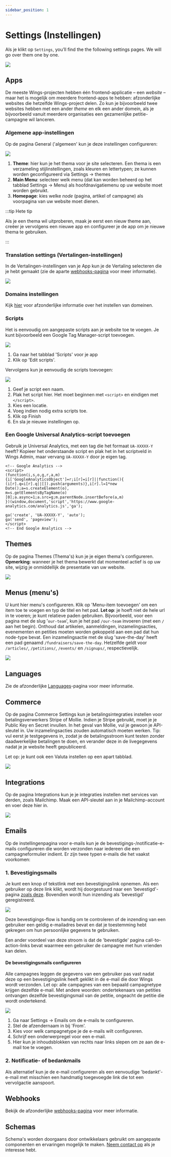 ```yaml
---
sidebar_position: 1
---
```


# Settings (Instellingen)

Als je klikt op `Settings`, you’ll find the the following settings pages. We will go over them one by one.

![](https://screens.wings.dev/CleanShot-2020-09-07-at-13.34.00-1599478452.png)

## Apps

De meeste Wings-projecten hebben één frontend-applicatie – een _website_ – maar het is mogelijk om meerdere frontend-apps te hebben: afzonderlijke websites die hetzelfde Wings-project delen. Zo kun je bijvoorbeeld twee websites hebben met een ander _theme_ en elk een ander domein, als je bijvoorbeeld vanuit meerdere organisaties een gezamenlijke petitie-campagne wil lanceren.

### Algemene app-instellingen

Op de pagina General ('algemeen' kun je deze instellingen configureren:

![](https://screens.wings.dev/CleanShot-2020-12-02-at-11.49.47-1606906227.png)

1. **Theme**: hier kun je het thema voor je site selecteren. Een thema is een verzameling stijlinstellingen, zoals kleuren en lettertypen; ze kunnen worden geconfigureerd via Settings -> themes
2. **Main Menu**: selecteer welk menu (dat kan worden beheerd op het tabblad Settings -> Menu) als hoofdnavigatiemenu op uw website moet worden gebruikt.
3. **Homepage**: kies welke _node_ (pagina, artikel of campagne) als voorpagina van uw website moet dienen.

:::tip Hete tip

Als je een thema wil uitproberen, maak je eerst een nieuw theme aan, creëer je vervolgens een nieuwe app en configureer je de app om je nieuwe thema te gebruiken.

:::

### Translation settings (Vertalingen-instellingen)

In de Vertalingen-instellingen van je App kun je de Vertaling selecteren die je hebt gemaakt (zie de aparte [webhooks-pagina](webhooks) voor meer informatie).

![](https://screens.wings.dev/CleanShot-2020-12-02-at-11.48.21-1606906138.png)

### Domains instellingen

Kijk [hier](custom-domains) voor afzonderlijke informatie over het instellen van domeinen.

### Scripts

Het is eenvoudig om aangepaste scripts aan je website toe te voegen. Je kunt bijvoorbeeld een Google Tag Manager-script toevoegen.

![](https://screens.wings.dev/CleanShot-2020-12-02-at-11.52.51-1606906389.png)

1. Ga naar het tabblad 'Scripts' voor je app
2. Klik op 'Edit scripts'.

Vervolgens kun je eenvoudig de scripts toevoegen:

![](https://screens.wings.dev/CleanShot-2020-12-02-at-11.54.25-1606906541.png)

1. Geef je script een naam.
2. Plak het script hier. Het moet beginnen met `<script>` en eindigen met `</script>`.
3. Kies een locatie.
4. Voeg indien nodig extra scripts toe.
5. Klik op Finish
6. En sla je nieuwe instellingen op.

### Een Google Universal Analytics-script toevoegen

Gebruik je Universal Analytics, met een tag die het formaat `UA-XXXXX-Y` heeft? Kopieer het onderstaande script en plak het in het scriptveld in Wings Admin, maar vervang `UA-XXXXX-Y` door je eigen tag.

```
<!-- Google Analytics -->
<script>
(function(i,s,o,g,r,a,m){i['GoogleAnalyticsObject']=r;i[r]=i[r]||function(){
(i[r].q=i[r].q||[]).push(arguments)},i[r].l=1*new Date();a=s.createElement(o),
m=s.getElementsByTagName(o)[0];a.async=1;a.src=g;m.parentNode.insertBefore(a,m)
})(window,document,'script','https://www.google-analytics.com/analytics.js','ga');

ga('create', 'UA-XXXXX-Y', 'auto');
ga('send', 'pageview');
</script>
<!-- End Google Analytics -->
```

## Themes

Op de pagina Themes (Thema's) kun je je eigen thema's configureren. **Opmerking**: wanneer je het thema bewerkt dat momenteel actief is op uw site, wijzig je onmiddellijk de presentatie van uw website.

![](https://screens.wings.dev/CleanShot-2020-09-07-at-13.50.20-1599479432.png)

## Menus (menu's)

U kunt hier menu's configureren. Klik op 'Menu-item toevoegen' om een item toe te voegen en typ de titel en het pad. **Let op**: je hoeft niet de hele url in te voeren; je kunt relatieve paden gebruiken. Bijvoorbeeld, voor een pagina met de slug '`our-team`', kun je het pad `/our-team` invoeren (met een `/` aan het begin). Onthoud dat artikelen, aanmeldingen, inzamelingsacties, evenementen en petities moeten worden gekoppeld aan een pad dat hun node-type bevat. Een inzamelingsactie met de slug 'save-the-day' heeft een pad genaamd `/fundraisers/save-the-day`. Hetzelfde geldt voor `/articles/`, `/petitions/`, `/events/` en `/signups/`, respectievelijk.

![](https://screens.wings.dev/Screen-Recording-2020-02-23-17-36-31-1582475796.gif)

## Languages

Zie de afzonderlijke [Languages](webhooks)-pagina voor meer informatie.

## Commerce

Op de pagina Commerce Settings kun je betalingsintegraties instellen voor betalingsverwerkers Stripe of Mollie. Indien je Stripe gebruikt, moet je je Public Key en Secret invullen. In het geval van Mollie, vul je gewoon je API-sleutel in. Uw inzamelingsacties zouden automatisch moeten werken. Tip: vul eerst je testgegevens in, zodat je de betalingsstroom kunt testen zonder daadwerkelijke betalingen te doen, en verander deze in de livegegevens nadat je je website heeft gepubliceerd.

Let op: je kunt ook een Valuta instellen op een apart tabblad.

![](https://screens.wings.dev/CleanShot-2020-03-13-at-09.11.43-1584087129.png)

## Integrations

Op de pagina Integrations kun je je integraties instellen met services van derden, zoals Mailchimp. Maak een API-sleutel aan in je Mailchimp-account en voer deze hier in.

![](https://screens.wings.dev/CleanShot-2020-02-23-at-17.54.20-1582476872.png)

## Emails

Op de instellingenpagina voor e-mails kun je de bevestigings-/notificatie-e-mails configureren die worden verzonden naar iedereen die een campagneformulier indient. Er zijn twee typen e-mails die het vaakst voorkomen:

### 1. Bevestigingsmails

Je kunt een knop of tekstlink met een bevestigingslink opnemen. Als een gebruiker op deze link klikt, wordt hij doorgestuurd naar een 'bevestigd'-pagina [zoals deze](https://demo.wings.dev/petitions/demo-petition/confirmed). Bovendien wordt hun inzending als 'bevestigd' geregistreerd.

![](https://screens.wings.dev/CleanShot-2020-02-23-at-18.04.09-1582477476.png)

Deze bevestigings-flow is handig om te controleren of de inzending van een gebruiker een geldig e-mailadres bevat en dat je toestemming hebt gekregen om hun persoonlijke gegevens te gebruiken.

Een ander voordeel van deze stroom is dat de 'bevestigde' pagina call-to-action-links bevat waarmee een gebruiker de campagne met hun vrienden kan delen.

#### De bevestigingsmails configureren

Alle campagnes leggen de gegevens van een gebruiker pas vast nadat deze op een bevestigingslink heeft geklikt in de e-mail die door Wings wordt verzonden. Let op: alle campagnes van een bepaald campagnetype krijgen dezelfde e-mail. Met andere woorden: ondertekenaars van petities ontvangen dezelfde bevestigingsmail van de petitie, ongeacht de petitie die wordt ondertekend.

![](https://bureaubolster.s3-eu-west-1.amazonaws.com/IMG_1108.jpeg)

1. Ga naar Settings -> Emails om de e-mails te configureren.
2. Stel de afzendernaam in bij 'From'.
3. Kies voor welk campagnetype je de e-mails wilt configureren.
4. Schrijf een onderwerpregel voor een e-mail.
5. Hier kun je inhoudsblokken van rechts naar links slepen om ze aan de e-mail toe te voegen.

### 2. Notificatie- of bedankmails

Als alternatief kun je de e-mail configureren als een eenvoudige 'bedankt'-e-mail met misschien een handmatig toegevoegde link die tot een vervolgactie aanspoort.

## Webhooks

Bekijk de afzonderlijke [webhooks-pagina](webhooks) voor meer informatie.

## Schemas

Schema's worden doorgaans door ontwikkelaars gebruikt om aangepaste componenten en ervaringen mogelijk te maken. [Neem contact op](mailto:dev@wings.dev) als je interesse hebt.
